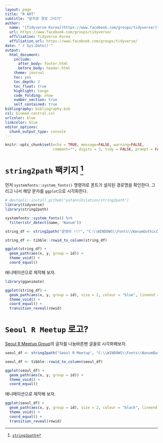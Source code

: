 ```yaml
---
layout: page
title: "R ART"
subtitle: "문자로 경로 그리기"
author:
  name: "[Tidyverse Korea](https://www.facebook.com/groups/tidyverse/)"
  url: https://www.facebook.com/groups/tidyverse/
  affiliation: Tidyverse Korea
  affiliation_url: https://www.facebook.com/groups/tidyverse/
date: "`r Sys.Date()`"
output:
  html_document: 
    include:
      after_body: footer.html
      before_body: header.html
    theme: journal
    toc: yes
    toc_depth: 2
    toc_float: true
    highlight: tango
    code_folding: show
    number_section: true
    self_contained: true
bibliography: bibliography.bib
csl: biomed-central.csl
urlcolor: blue
linkcolor: blue
editor_options: 
  chunk_output_type: console
---
```


```r
knitr::opts_chunk$set(echo = TRUE, message=FALSE, warning=FALSE,
                      comment="", digits = 3, tidy = FALSE, prompt = FALSE, fig.align = 'center')

```



# `string2path` 팩키지 [^rust-string2path] {#string2path}

[^rust-string2path]: [`string2path`](https://github.com/yutannihilation/string2path)

먼저 `systemfonts::system_fonts()` 명령어로 폰트가 설치된 경로명을 확인한다. 그리고 나서 해당 문자를 `ggplot`으로 시각화한다.


```r
# devtools::install_github("yutannihilation/string2path")
library(tidyverse)
library(string2path)

systemfonts::system_fonts() %>% 
  filter(str_detect(name, "Nanum"))

string_df <- string2path("윤영아 !!!", "C:\\WINDOWS\\Fonts\\NanumGothicCoding.ttf")

string_df <- tibble::rowid_to_column(string_df)

ggplot(string_df) +
  geom_path(aes(x, y, group = id)) +
  theme_void() +
  coord_equal()
```

애니메이션으로 제작해 보자.

```r
library(gganimate)

ggplot(string_df) +
  geom_path(aes(x, y, group = id), size = 2, colour = "blue", lineend = "round") +
  theme_void() +
  coord_equal() +
  transition_reveal(rowid)
```


# `Seoul R Meetup` 로고? {#seoul-R-meetup}

[Seoul R Meetup Group](https://www.meetup.com/seoul-r-meetup/)의 글자를 나눔바른펜 글꼴로 시각화해보자.

```r

seoul_df <- string2path("Seoul R Meetup", "C:\\WINDOWS\\Fonts\\NanumBarunpenB.ttf")

seoul_df <- tibble::rowid_to_column(seoul_df)

ggplot(seoul_df) +
  geom_path(aes(x, y, group = id)) +
  theme_void() +
  coord_equal()
```

애니메이션으로 제작해 보자.

```r
ggplot(seoul_df) +
  geom_path(aes(x, y, group = id), size = 2, colour = "black", lineend = "round") +
  theme_void() +
  coord_equal() +
  transition_reveal(rowid)
```
